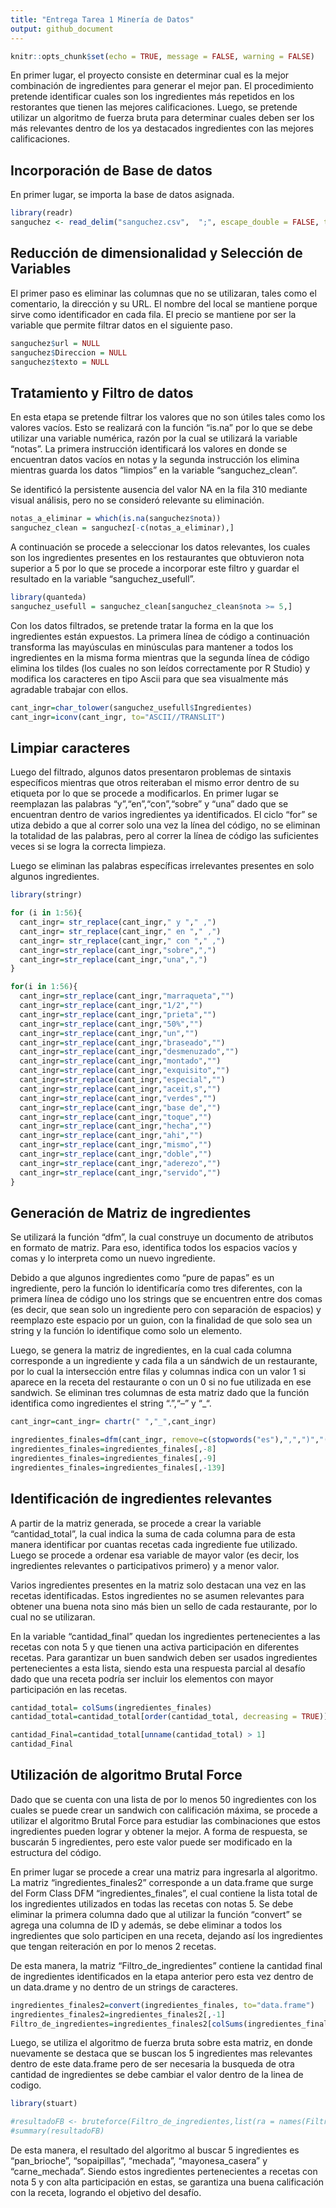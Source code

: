 ```yaml
---
title: "Entrega Tarea 1 Minería de Datos"
output: github_document
---
```


```r

knitr::opts_chunk$set(echo = TRUE, message = FALSE, warning = FALSE)

```

En primer lugar, el proyecto consiste en determinar cual es la mejor combinación de  ingredientes para generar el mejor pan.
El procedimiento pretende identificar cuales son los ingredientes más repetidos en los restorantes que tienen las mejores calificaciones. 
Luego, se pretende utilizar un algoritmo de fuerza bruta para determinar cuales deben ser los más relevantes dentro de los ya destacados ingredientes con las mejores calificaciones. 

## Incorporación de Base de datos

En primer lugar, se importa la base de datos asignada.
```r

library(readr)
sanguchez <- read_delim("sanguchez.csv",  ";", escape_double = FALSE, trim_ws = TRUE)

```

## Reducción de dimensionalidad y Selección de Variables

El primer paso es eliminar las columnas que no se utilizaran, tales como el comentario, la dirección y su URL.
El nombre del local se mantiene porque sirve como identificador en cada fila. 
El precio se mantiene por ser la variable que permite filtrar datos en el siguiente paso.

```r

sanguchez$url = NULL
sanguchez$Direccion = NULL
sanguchez$texto = NULL

```

## Tratamiento y Filtro de datos

En esta etapa se pretende filtrar los valores que no son útiles tales como los valores vacíos.
Esto se realizará con la función "is.na" por lo que se debe utilizar una variable numérica, razón por la cual se utilizará la variable "notas".
La primera instrucción identificará los valores en donde se encuentran datos vacíos en notas y la segunda instrucción los elimina mientras guarda los datos "limpios" en la variable "sanguchez_clean".

Se identificó la persistente ausencia del valor NA en la fila 310 mediante visual análisis, pero no se consideró relevante su eliminación.

```r

notas_a_eliminar = which(is.na(sanguchez$nota)) 
sanguchez_clean = sanguchez[-c(notas_a_eliminar),] 

```

A continuación se procede a seleccionar los datos relevantes, los cuales son los ingredientes presentes en los restaurantes que obtuvieron nota superior a 5 por lo que se procede a incorporar este filtro y guardar el resultado en la variable "sanguchez_usefull".
```r

library(quanteda)
sanguchez_usefull = sanguchez_clean[sanguchez_clean$nota >= 5,]

```

Con los datos filtrados, se pretende tratar la forma en la que los ingredientes están expuestos. La primera línea de código a continuación transforma las mayúsculas en minúsculas para mantener a todos los ingredientes en la misma forma mientras que la segunda línea de código elimina los tildes (los cuales no son leídos correctamente por R Studio) y modifica los caracteres en tipo Ascii para que sea visualmente más agradable trabajar con ellos.
```r

cant_ingr=char_tolower(sanguchez_usefull$Ingredientes) 
cant_ingr=iconv(cant_ingr, to="ASCII//TRANSLIT")   

```

## Limpiar caracteres

Luego del filtrado, algunos datos presentaron problemas de sintaxis específicos mientras que otros reiteraban el mismo error dentro de su etiqueta por lo que se procede a modificarlos. En primer lugar se reemplazan las palabras "y","en","con","sobre" y "una" dado que se encuentran dentro de varios ingredientes ya identificados. El ciclo "for" se utiza debido a que al correr solo una vez la línea del código, no se eliminan la totalidad de las palabras, pero al correr la línea de código las suficientes veces si se logra la correcta limpieza.

Luego se eliminan las palabras específicas irrelevantes presentes en solo algunos ingredientes. 

```r

library(stringr)

for (i in 1:56){
  cant_ingr= str_replace(cant_ingr," y "," ,")
  cant_ingr= str_replace(cant_ingr," en "," ,")
  cant_ingr= str_replace(cant_ingr," con "," ,")
  cant_ingr=str_replace(cant_ingr,"sobre",",")
  cant_ingr=str_replace(cant_ingr,"una",",")
}

for(i in 1:56){
  cant_ingr=str_replace(cant_ingr,"marraqueta","")
  cant_ingr=str_replace(cant_ingr,"1/2","")
  cant_ingr=str_replace(cant_ingr,"prieta","")
  cant_ingr=str_replace(cant_ingr,"50%","")
  cant_ingr=str_replace(cant_ingr,"un","")
  cant_ingr=str_replace(cant_ingr,"braseado","")
  cant_ingr=str_replace(cant_ingr,"desmenuzado","")
  cant_ingr=str_replace(cant_ingr,"montado","")
  cant_ingr=str_replace(cant_ingr,"exquisito","")
  cant_ingr=str_replace(cant_ingr,"especial","")
  cant_ingr=str_replace(cant_ingr,"aceit,s","")
  cant_ingr=str_replace(cant_ingr,"verdes","")
  cant_ingr=str_replace(cant_ingr,"base de","")
  cant_ingr=str_replace(cant_ingr,"toque","")
  cant_ingr=str_replace(cant_ingr,"hecha","")
  cant_ingr=str_replace(cant_ingr,"ahi","")
  cant_ingr=str_replace(cant_ingr,"mismo","")
  cant_ingr=str_replace(cant_ingr,"doble","")
  cant_ingr=str_replace(cant_ingr,"aderezo","")
  cant_ingr=str_replace(cant_ingr,"servido","")
}

```

## Generación de Matriz de ingredientes

Se utilizará la función "dfm", la cual construye un documento de atributos en formato de matriz. Para eso, identifica todos los espacios vacíos y comas y lo interpreta como un nuevo ingrediente.

Debido a que algunos ingredientes como "pure de papas" es un ingrediente, pero la función lo identificaría como tres diferentes, con la primera línea de código uno los strings que se encuentren entre dos comas (es decir, que sean solo un ingrediente pero con separación de espacios) y reemplazo este espacio por un guion, con la finalidad de que solo sea un string y la función lo identifique como solo un elemento.

Luego, se genera la matriz de ingredientes, en la cual cada columna corresponde a un ingrediente y cada fila a un sándwich de un restaurante, por lo cual la intersección entre filas y columnas indica con un valor 1 si aparece en la receta del restaurante o con un 0 si no fue utilizada en ese sandwich.
Se eliminan tres columnas de esta matriz dado que la función identifica como ingredientes el string ".","--" y "_".

```r

cant_ingr=cant_ingr= chartr(" ","_",cant_ingr)

ingredientes_finales=dfm(cant_ingr, remove=c(stopwords("es"),",",")","("))
ingredientes_finales=ingredientes_finales[,-8]        
ingredientes_finales=ingredientes_finales[,-9]        
ingredientes_finales=ingredientes_finales[,-139]   

```

## Identificación de ingredientes relevantes

A partir de la matriz generada, se procede a crear la variable "cantidad_total", la cual indica la suma de cada columna para de esta manera identificar por cuantas recetas cada ingrediente fue utilizado. Luego se procede a ordenar esa variable de mayor valor (es decir, los ingredientes relevantes o participativos primero) y a menor valor.

Varios ingredientes presentes en la matriz solo destacan una vez en las recetas identificadas. Estos ingredientes no se asumen relevantes para obtener una buena nota sino más bien un sello de cada restaurante, por lo cual no se utilizaran.

En la variable "cantidad_final" quedan los ingredientes pertenecientes a las recetas con nota 5 y que tienen una activa participación en diferentes recetas. Para garantizar un buen sandwich deben ser usados ingredientes pertenecientes a esta lista, siendo esta una respuesta parcial al desafío dado que una receta podría ser incluir los elementos con mayor participación en las recetas.
```r

cantidad_total= colSums(ingredientes_finales)                   
cantidad_total=cantidad_total[order(cantidad_total, decreasing = TRUE)]

cantidad_Final=cantidad_total[unname(cantidad_total) > 1]      
cantidad_Final

```

## Utilización de algoritmo Brutal Force

Dado que se cuenta con una lista de por lo menos 50 ingredientes con los cuales se puede crear un sandwich con calificación máxima, se procede a utilizar el algoritmo Brutal Force para estudiar las combinaciones que estos ingredientes pueden lograr y obtener la mejor. A forma de respuesta, se buscarán 5 ingredientes, pero este valor puede ser modificado en la estructura del código.

En primer lugar se procede a crear una matriz para ingresarla al algoritmo. La matriz "ingredientes_finales2" corresponde a un data.frame que surge del Form Class DFM "ingredientes_finales", el cual contiene la lista total de los ingredientes utilizados en todas las recetas con notas 5. Se debe eliminar la primera columna dado que al utilizar la función "convert" se agrega una columna de ID y además, se debe eliminar a todos los ingredientes que solo participen en una receta, dejando así los ingredientes que tengan reiteración en por lo menos 2 recetas.

De esta manera, la matriz "Filtro_de_ingredientes" contiene la cantidad final de ingredientes identificados en la etapa anterior pero esta vez dentro de un data.drame y no dentro de un strings de caracteres.
```r

ingredientes_finales2=convert(ingredientes_finales, to="data.frame") 
ingredientes_finales2=ingredientes_finales2[,-1]                      
Filtro_de_ingredientes=ingredientes_finales2[colSums(ingredientes_finales2)>1]   

```
Luego, se utiliza el algoritmo de fuerza bruta sobre esta matriz, en donde nuevamente se destaca que se buscan los 5 ingredientes mas relevantes dentro de este data.frame pero de ser necesaria la busqueda de otra cantidad de ingredientes se debe cambiar el valor dentro de la linea de codigo. 
```r

library(stuart) 

#resultadoFB <- bruteforce(Filtro_de_ingredientes,list(ra = names(Filtro_de_ingredientes)),5, cores = NULL)  #El 5 son los ingredientes que quiero
#summary(resultadoFB)

```
De esta manera, el resultado del algoritmo al buscar 5 ingredientes es "pan_brioche", "sopaipillas", "mechada", "mayonesa_casera" y "carne_mechada". Siendo estos ingredientes pertenecientes a recetas con nota 5 y con alta participación en estas, se garantiza una buena calificación con la receta, logrando el objetivo del desafío.
